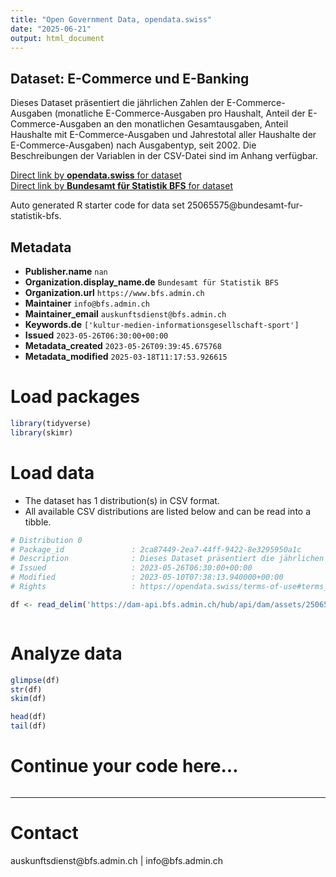 ```yaml
---
title: "Open Government Data, opendata.swiss"
date: "2025-06-21"
output: html_document
---
```


## Dataset: E-Commerce und E-Banking

Dieses Dataset präsentiert die jährlichen Zahlen der E-Commerce-Ausgaben (monatliche E-Commerce-Ausgaben pro Haushalt, Anteil der E-Commerce-Ausgaben an den monatlichen Gesamtausgaben, Anteil Haushalte mit E-Commerce-Ausgaben und Jahrestotal aller Haushalte der E-Commerce-Ausgaben) nach Ausgabentyp, seit 2002. Die Beschreibungen der Variablen in der CSV-Datei sind im Anhang verfügbar.

[Direct link by **opendata.swiss** for dataset](https://opendata.swiss/de/dataset/e-commerce-und-e-banking)<br>
[Direct link by **Bundesamt für Statistik BFS** for dataset](https://www.bfs.admin.ch/asset/de/ts-x-ind-30116)

Auto generated R starter code for data set 25065575@bundesamt-fur-statistik-bfs.

## Metadata

- **Publisher.name** `nan`
- **Organization.display_name.de** `Bundesamt für Statistik BFS`
- **Organization.url** `https://www.bfs.admin.ch`
- **Maintainer** `info@bfs.admin.ch`
- **Maintainer_email** `auskunftsdienst@bfs.admin.ch`
- **Keywords.de** `['kultur-medien-informationsgesellschaft-sport']`
- **Issued** `2023-05-26T06:30:00+00:00`
- **Metadata_created** `2023-05-26T09:39:45.675768`
- **Metadata_modified** `2025-03-18T11:17:53.926615`


# Load packages

```r

library(tidyverse)
library(skimr)

```

# Load data

-   The dataset has 1 distribution(s) in CSV format.
-   All available CSV distributions are listed below and can be read into a tibble.

```r

# Distribution 0
# Package_id               : 2ca87449-2ea7-44ff-9422-8e3295950a1c
# Description              : Dieses Dataset präsentiert die jährlichen Zahlen der E-Commerce-Ausgaben (monatliche E-Commerce-Ausgaben pro Haushalt, Anteil der E-Commerce-Ausgaben an den monatlichen Gesamtausgaben, Anteil Haushalte mit E-Commerce-Ausgaben und Jahrestotal aller Haushalte der E-Commerce-Ausgaben) nach Ausgabentyp, seit 2002. Die Beschreibungen der Variablen in der CSV-Datei sind im Anhang verfügbar.
# Issued                   : 2023-05-26T06:30:00+00:00
# Modified                 : 2023-05-10T07:38:13.940000+00:00
# Rights                   : https://opendata.swiss/terms-of-use#terms_by_ask

df <- read_delim('https://dam-api.bfs.admin.ch/hub/api/dam/assets/25065580/master')



```

# Analyze data

```r

glimpse(df)
str(df)
skim(df)

head(df)
tail(df)

```

# Continue your code here...

```r

```

------------------------------------------------------------------------

# Contact

auskunftsdienst@bfs.admin.ch | info@bfs.admin.ch
